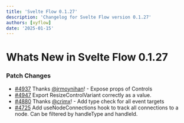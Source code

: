 ```yaml
---
title: 'Svelte Flow 0.1.27'
description: 'Changelog for Svelte Flow version 0.1.27'
authors: [xyflow]
date: '2025-01-15'
---
```


# Whats New in Svelte Flow 0.1.27

### Patch Changes

- [#4937](https://github.com/xyflow/xyflow/pull/4937) Thanks [@jrmoynihan](https://github.com/jrmoynihan)! - Expose props of Controls
- [#4947](https://github.com/xyflow/xyflow/pull/4947) Export ResizeControlVariant correctly as a value.
- [#4880](https://github.com/xyflow/xyflow/pull/4880) Thanks [@crimx](https://github.com/crimx)! - Add type check for all event targets
- [#4725](https://github.com/xyflow/xyflow/pull/4725) Add useNodeConnections hook to track all connections to a node. Can be filtered by handleType and handleId.
